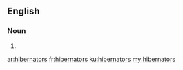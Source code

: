==English==

===Noun===
{{head|en|noun plural form}}

# {{plural of|hibernator|lang=en}}

[[ar:hibernators]]
[[fr:hibernators]]
[[ku:hibernators]]
[[my:hibernators]]